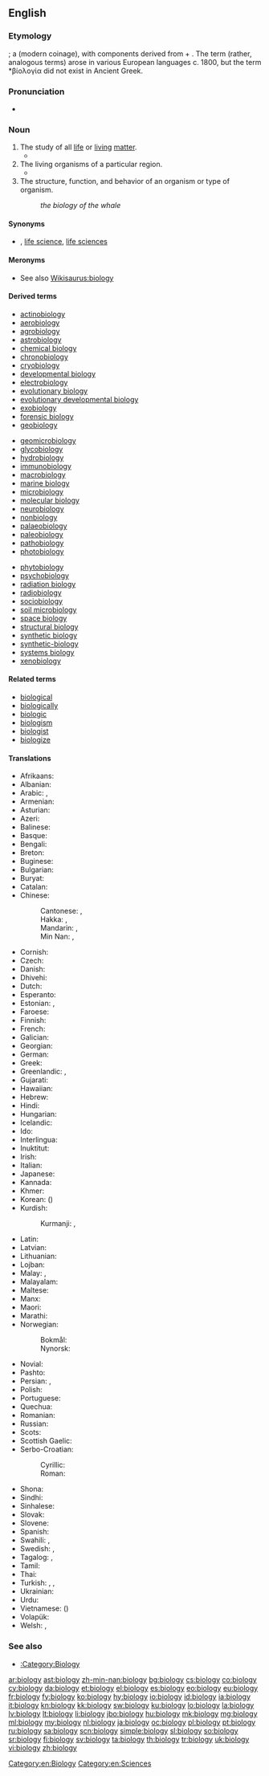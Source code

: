 ==English==
{{wikipedia}}

===Etymology===
{{confix|bio|logy|lang=en}}; a {{w|classical compound}} (modern coinage), with components derived from {{etyl|grc|en}} {{term|βίος||bio-, life|lang=grc}} + {{term|-λογία||-logy, branch of study, to speak|lang=grc}}. The term (rather, analogous terms) arose in various European languages c. 1800, but the term *βίολογία did not exist in Ancient Greek.

===Pronunciation===
* {{IPA|/baɪˈɒlədʒi/|lang=en}}

===Noun===
{{en-noun|~|biologies}}

# The study of all [[life]] or [[living]] [[matter]].
#* {{quote-magazine|date=2012-01
|author=Robert M. Pringle
|title=How to Be Manipulative
|volume=100|issue=1|page=31
|magazine=[[w:American Scientist|American Scientist]]
|url=http://www.americanscientist.org/issues/feature/2012/1/how-to-be-manipulative
|passage=As in much of '''biology''', the most satisfying truths in ecology derive from manipulative experimentation. Tinker with nature and quantify how it responds.}}
# The living organisms of a particular region.
#* {{quote-journal|year=1893|page=38|journal=Proceedings of the American Microscopical Society|url=http://books.google.com/books?id=7aYUAAAAYAAJ|title=Prizes for original work with the microscope|volume=14|passage=The object of these prizes is to stimulate and encourage original investigation by the aid of the microscope in the '''biology''' of North America, and, while the competition is open to all, it is especially commended to advanced students in biology in such of our universities and colleges as furnish opportunity for suitable work.}}
# The structure, function, and behavior of an organism or type of organism.
#: ''the biology of the whale''

====Synonyms====
{{checksense}}

* {{l/en|lifelore}}, [[life science]], [[life sciences]]

====Meronyms====
* See also [[Wikisaurus:biology]]

====Derived terms====
{{top3}}
* [[actinobiology]]
* [[aerobiology]]
* [[agrobiology]]
* [[astrobiology]]
* [[chemical biology]]
* [[chronobiology]]
* [[cryobiology]]
* [[developmental biology]]
* [[electrobiology]]
* [[evolutionary biology]]
* [[evolutionary developmental biology]]
* [[exobiology]]
* [[forensic biology]]
* [[geobiology]]
{{mid3}}
* [[geomicrobiology]]
* [[glycobiology]]
* [[hydrobiology]]
* [[immunobiology]]
* [[macrobiology]]
* [[marine biology]]
* [[microbiology]]
* [[molecular biology]]
* [[neurobiology]]
* [[nonbiology]]
* [[palaeobiology]]
* [[paleobiology]]
* [[pathobiology]]
* [[photobiology]]
{{mid3}}
* [[phytobiology]]
* [[psychobiology]]
* [[radiation biology]]
* [[radiobiology]]
* [[sociobiology]]
* [[soil microbiology]]
* [[space biology]]
* [[structural biology]]
* [[synthetic biology]]
* [[synthetic-biology]]
* [[systems biology]]
* [[xenobiology]]
{{bottom}}

====Related terms====
* [[biological]]
* [[biologically]]
* [[biologic]]
* [[biologism]]
* [[biologist]]
* [[biologize]]

====Translations====
{{trans-top|study of living matter}}
* Afrikaans: {{t|af|biologie}}
* Albanian: {{t+|sq|biologji|f}}
* Arabic: {{t+|ar|عِلْم اَلْأَحْيَاء|m}}, {{t|ar|بِيُولُوجِيَا|f|tr=biyulūjiyā}}
* Armenian: {{t|hy|կենսաբանություն}}
* Asturian: {{t+|ast|bioloxía|f}}
* Azeri: {{t|az|biologiya}}
* Balinese: {{t|ban|ᬚᬶᬯᬯᬶᬤ᭄ᬬ|tr=jiwawidya|sc=Bali}}
* Basque: {{t+|eu|biologia}}
* Bengali: {{t|bn|জীববিজ্ঞান|sc=Beng}}
* Breton: {{t+|br|bevoniezh}}
* Buginese: {{t|bug|ᨅᨗᨕᨚᨒᨚᨁᨗ}}
* Bulgarian: {{t+|bg|биология|f|sc=Cyrl}}
* Buryat: {{t|bua|биологи}}
* Catalan: {{t+|ca|biologia|f}}
* Chinese:
*: Cantonese: {{t|yue|生物學}}, {{t|yue|生物学|tr=saang1 mat9 hok9}}
*: Hakka: {{t|hak|生物學|sc=Hani}}, {{t|hak|生物学|tr=sâng-vu̍t-ho̍k|sc=Hani}}
*: Mandarin: {{t+|cmn|生物學|sc=Hani}}, {{t+|cmn|生物学|tr=shēngwùxué|sc=Hani}}
*: Min Nan: {{t|nan|生物學|sc=Hani}}, {{t|nan|生物学|tr=seng-bu̍t-ha̍k|sc=Hani}}
* Cornish: {{t|kw|bywonieth}}
* Czech: {{t+|cs|biologie|f}}
* Danish: {{t+|da|biologi}}
* Dhivehi: {{t|dv|ދިރުމާބެހޭ އިލްމު|sc=Thaa}}
* Dutch: {{t+|nl|biologie}}
* Esperanto: {{t+|eo|biologio}}
* Estonian: {{t+|et|bioloogia}}, {{t|et|eluteadus }}
* Faroese: {{t|fo|lívfrøði|f}}
* Finnish: {{t+|fi|biologia}}
* French: {{t+|fr|biologie|f}}
* Galician: {{t+|gl|bioloxía|f}}
* Georgian: {{t|ka|ბიოლოგია|sc=Geor}}
* German: {{t+|de|Biologie|f}}
* Greek: {{t+|el|βιολογία|f}}
* Greenlandic: {{t|kl|biologii}}, {{t|kl|uumassusililerineq}}
* Gujarati: {{t|gu|જીવવિજ્ઞાન|f|tr=jīvavijñāna|sc=Gujr}}
* Hawaiian: {{t|haw|kālaimeaola}}
* Hebrew: {{t+|he|ביולוגיה|f|tr=biologia}}
* Hindi: {{t|hi|जीवविज्ञान|tr=jīvavigyān}}
* Hungarian: {{t+|hu|biológia}}
* Icelandic: {{t+|is|líffræði|f}}
* Ido: {{t+|io|biologio}}
* Interlingua: {{t+|ia|biologia}}
* Inuktitut: {{t|iu|ᐆᒪᔅᓱᓯᖃᕐᑐᓕᕆᓂᖅ|sc=Cans}}
* Irish: {{t|ga|bitheolaíocht|f}}
* Italian: {{t+|it|biologia|f}}
* Japanese: {{t+|ja|生物学|tr=せいぶつがく, seibutsugaku}}
* Kannada: {{t+|kn|ಜೀವಶಾಸ್ತ್ರ|sc=Knda}}
* Khmer: {{t+|km|ជីវវិទ្យា|sc=Khmr|tr=chiivea vityie}}
* Korean: {{t+|ko|생물학|sc=Hang}} ({{t+|ko|生物學|sc=Hang}})
* Kurdish:
*: Kurmanji: {{t|kmr|jiyannasî}}, {{t|kmr|zîndewerzanî}}
{{trans-mid}}
* Latin: {{t|la|biologia|f}}
* Latvian: {{t+|lv|bioloģija|f}}
* Lithuanian: {{t+|lt|biologija|f}}
* Lojban: {{t|jbo|mivske}}
* Malay: {{t+|ms|biologi}}, {{t|ms|kaji hayat}}
* Malayalam: {{t+|ml|ജീവശാസ്ത്രം|sc=Mlym}}
* Maltese: {{t|mt|bioloġija}}
* Manx: {{t|gv|bea-oaylleeaght}}
* Maori: {{t|mi|mātauranga koiora}}
* Marathi: {{t|mr|जीवशास्त्र|tr=jīvśāstra|sc=Deva}}
* Norwegian:
*: Bokmål: {{t+|nb|biologi|m}}
*: Nynorsk: {{t+|nn|biologi|m}}
* Novial: {{t|nov|biologia}}
* Pashto: {{t|ps|ژوندپوهنه|f|tr=žwandpohəna|sc=ps-Arab}}
* Persian: {{t+|fa|زیست‌شناسی|tr=zīst-šenāsi}}, {{t+|fa|بیولوژی|sc=fa-Arab}}
* Polish: {{t+|pl|biologia|f}}
* Portuguese: {{t+|pt|biologia|f}}
* Quechua: {{t|qu|kawsay yachay}}
* Romanian: {{t+|ro|biologie|f}}
* Russian: {{t+|ru|биоло́гия|f}}
* Scots: {{t|sco|biologie}}
* Scottish Gaelic: {{t|gd|bith-eòlas|m}}
* Serbo-Croatian:
*: Cyrillic: {{t|sh|биологија|f}}
*: Roman: {{t+|sh|biologija|f}}
* Shona: {{t|sn|ketaupenyu}}
* Sindhi: {{t+|sd|جِياڀياسُ|m}}
* Sinhalese: {{t|si|ජීවවිද්‍යාව|sc=Sinh}}
* Slovak: {{t+|sk|biológia|f}}
* Slovene: {{t+|sl|biologija}}
* Spanish: {{t+|es|biología|f}}
* Swahili: {{t+|sw|biolojia}}, {{t|sw|elimuviumbe}}
* Swedish: {{t+|sv|biologi|c}}, {{t|sv|fortplantningsbeteende}}
* Tagalog: {{t|tl|byolohiya}}, {{t+|tl|haynayan}}
* Tamil: {{t+|ta|உயிரியல்}}
* Thai: {{t+|th|ชีววิทยา|tr=chee-wá-wít-tá-yaa}}
* Turkish: {{t+|tr|biyoloji}}, {{t+|tr|dirim bilimi}}, {{t|tr|yaşam bilimi}}
* Ukrainian: {{t+|uk|біологія|f}}
* Urdu: {{t|ur|حیاتیات|tr=hiatiyaat|f}}
* Vietnamese: {{t+|vi|sinh vật học}} ({{t|vi|生物學}})
* Volapük: {{t|vo|lifav}}
* Welsh: {{t+|cy|bioleg|f}}, {{t+|cy|bywydeg}}
{{trans-bottom}}

===See also===
* [[:Category:Biology]]

[[Category:en:Biology]]
[[Category:en:Sciences]]

[[ar:biology]]
[[ast:biology]]
[[zh-min-nan:biology]]
[[bg:biology]]
[[cs:biology]]
[[co:biology]]
[[cy:biology]]
[[da:biology]]
[[et:biology]]
[[el:biology]]
[[es:biology]]
[[eo:biology]]
[[eu:biology]]
[[fr:biology]]
[[fy:biology]]
[[ko:biology]]
[[hy:biology]]
[[io:biology]]
[[id:biology]]
[[ia:biology]]
[[it:biology]]
[[kn:biology]]
[[kk:biology]]
[[sw:biology]]
[[ku:biology]]
[[lo:biology]]
[[la:biology]]
[[lv:biology]]
[[lt:biology]]
[[li:biology]]
[[jbo:biology]]
[[hu:biology]]
[[mk:biology]]
[[mg:biology]]
[[ml:biology]]
[[my:biology]]
[[nl:biology]]
[[ja:biology]]
[[oc:biology]]
[[pl:biology]]
[[pt:biology]]
[[ru:biology]]
[[sa:biology]]
[[scn:biology]]
[[simple:biology]]
[[sl:biology]]
[[so:biology]]
[[sr:biology]]
[[fi:biology]]
[[sv:biology]]
[[ta:biology]]
[[th:biology]]
[[tr:biology]]
[[uk:biology]]
[[vi:biology]]
[[zh:biology]]